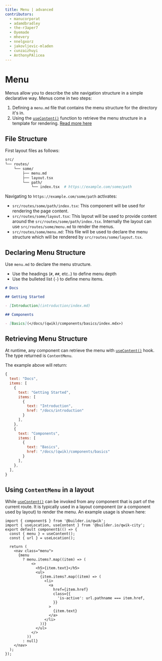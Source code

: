 ```yaml
---
title: Menu | advanced
contributors:
  - manucorporat
  - adamdbradley
  - the-r3aper7
  - Oyemade
  - mhevery
  - nnelgxorz
  - jakovljevic-mladen
  - cunzaizhuyi
  - AnthonyPAlicea
---
```


# Menu

Menus allow you to describe the site navigation structure in a simple declarative way. Menus come in two steps:

1. Defining a `menu.md` file that contains the menu structure for the directory it's in.
2. Using the [`useContent()`](</docs/(qwikcity)/api/index.mdx#usecontent>) function to retrieve the menu structure in a template for rendering. [Read more here](</docs/(qwikcity)/api/index.mdx#usecontent>)

## File Structure

First layout files as follows:

```bash
src/
└── routes/
    └── some/
        ├── menu.md
        ├── layout.tsx
        └── path/
            └── index.tsx  # https://example.com/some/path
```

Navigating to `https://example.com/some/path` activates:

- `src/routes/some/path/index.tsx`: This component will be used for rendering the page content.
- `src/routes/some/layout.tsx`: This layout will be used to provide content around the `src/routes/some/path/index.tsx`. Internally the layout can use `src/routes/some/menu.md` to render the menus.
- `src/routes/some/menu.md`: This file will be used to declare the menu structure which will be rendered by `src/routes/some/layout.tsx`.

## Declaring Menu Structure

Use `menu.md` to declare the menu structure.

- Use the headings (`#`, `##`, etc..) to define menu depth
- Use the bulleted list (`-`) to define menu items.

```markdown title="src/route/some/menu.md"
# Docs

## Getting Started

- [Introduction](introduction/index.md)

## Components

- [Basics](</docs/(qwik)/components/basics/index.mdx>)
```

## Retrieving Menu Structure

At runtime, any component can retrieve the menu with [`useContent()`](</docs/(qwikcity)/api/index.mdx#usecontent>) hook. The type returned is `ContentMenu`.

The example above will return:

```javascript
{
  text: "Docs",
  items: [
    {
      text: "Getting Started",
      items: [
        {
          text: "Introduction",
          href: "/docs/introduction"
        }
      ],
    },
    {
      text: "Components",
      items: [
        {
          text: "Basics",
          href: "/docs/(qwik)/components/basics"
        }
      ],
    },
  ],
}
```

## Using `ContentMenu` in a layout

While [`useContent()`](</docs/(qwikcity)/api/index.mdx#usecontent>) can be invoked from any component that is part of the current route. It is typically used in a layout component (or a component used by layout) to render the menu. An example usage is shown here:

```tsx
import { component$ } from '@builder.io/qwik';
import { useLocation, useContent } from '@builder.io/qwik-city';
export default component$(() => {
  const { menu } = useContent();
  const { url } = useLocation();

  return (
    <nav class="menu">
      {menu
        ? menu.items?.map((item) => (
            <>
              <h5>{item.text}</h5>
              <ul>
                {item.items?.map((item) => (
                  <li>
                    <a
                      href={item.href}
                      class={{
                        'is-active': url.pathname === item.href,
                      }}
                    >
                      {item.text}
                    </a>
                  </li>
                ))}
              </ul>
            </>
          ))
        : null}
    </nav>
  );
});
```
